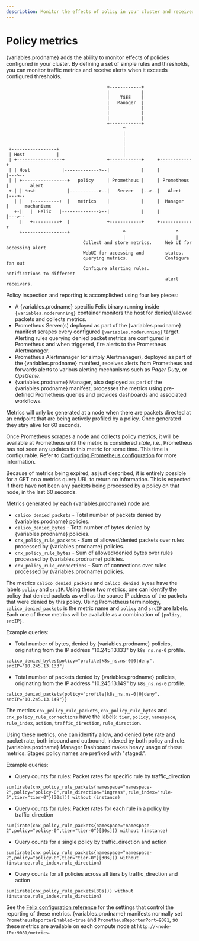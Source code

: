 ```yaml
---
description: Monitor the effects of policy in your cluster and received alerts by defining rules and thresholds.
---
```


# Policy metrics

{variables.prodname} adds the ability to monitor effects of policies configured in your cluster.
By defining a set of simple rules and thresholds, you can monitor traffic metrics and receive
alerts when it exceeds configured thresholds.

```
                                      +------------+
                                      |            |
                                      |    TSEE    |
                                      |   Manager  |
                                      |            |
                                      |            |
                                      |            |
                                      +------------+
                                            ^
                                            |
                                            |
                                            |
 +-----------------+                        |
 | Host            |                        |
 | +-----------------+                +------------+     +------------+
 | | Host            |------------->--|            |     |            |--->--
 | | +-----------------+   policy     | Prometheus |     | Prometheus |        alert
 +-| | Host            |----------->--|   Server   |-->--|   Alert    |--->--
   | |   +----------+  |   metrics    |            |     |  Manager   |      mechanisms
   +-|   |  Felix   |-------------->--|            |     |            |--->--
     |   +----------+  |              +------------+     +------------+
     +-----------------+                    ^                   ^
                                            |                   |
                             Collect and store metrics.     Web UI for accessing alert
                             WebUI for accessing and        states.
                             querying metrics.              Configure fan out
                             Configure alerting rules.      notifications to different
                                                            alert receivers.
```

Policy inspection and reporting is accomplished using four key pieces:

- A {variables.prodname} specific Felix binary running inside `{variables.noderunning}` container
  monitors the host for denied/allowed packets and collects metrics.
- Prometheus Server(s) deployed as part of the {variables.prodname} manifest scrapes
  every configured `{variables.noderunning}` target. Alerting rules querying denied packet
  metrics are configured in Prometheus and when triggered, fire alerts to
  the Prometheus Alertmanager.
- Prometheus Alertmanager (or simply Alertmanager), deployed as part of
  the {variables.prodname} manifest, receives alerts from Prometheus and forwards
  alerts to various alerting mechanisms such as _Pager Duty_, or _OpsGenie_.
- {variables.prodname} Manager, also deployed as part of the {variables.prodname} manifest,
  processes the metrics using pre-defined Prometheus queries and provides dashboards and associated workflows.

Metrics will only be generated at a node when there are packets directed at an endpoint that are being actively profiled by a policy.
Once generated they stay alive for 60 seconds.

Once Prometheus scrapes a node and collects policy metrics, it will be
available at Prometheus until the metric is considered _stale_, i.e.,
Prometheus has not seen any updates to this metric for some time. This time is
configurable. Refer to
[Configuring Prometheus configuration](../prometheus/index.mdx)
for more information.

Because of metrics being expired, as just described, it is entirely possible
for a GET on a metrics query URL to return no information. This is expected
if there have not been any packets being processed by a policy on that node, in
the last 60 seconds.

Metrics generated by each {variables.prodname} node are:

- `calico_denied_packets` - Total number of packets denied by {variables.prodname} policies.
- `calico_denied_bytes` - Total number of bytes denied by {variables.prodname} policies.
- `cnx_policy_rule_packets` - Sum of allowed/denied packets over rules processed by
  {variables.prodname} policies.
- `cnx_policy_rule_bytes` - Sum of allowed/denied bytes over rules processed by
  {variables.prodname} policies.
- `cnx_policy_rule_connections` - Sum of connections over rules processed by {variables.prodname}
  policies.

The metrics `calico_denied_packets` and `calico_denied_bytes` have the labels `policy` and `srcIP`.
Using these two metrics, one can identify the policy that denied packets as well as
the source IP address of the packets that were denied by this policy. Using
Prometheus terminology, `calico_denied_packets` is the metric name and `policy`
and `srcIP` are labels. Each one of these metrics will be available as a
combination of `{policy, srcIP}`.

Example queries:

- Total number of bytes, denied by {variables.prodname} policies, originating from the IP address "10.245.13.133"
  by `k8s_ns.ns-0` profile.

```
calico_denied_bytes{policy="profile|k8s_ns.ns-0|0|deny", srcIP="10.245.13.133"}
```

- Total number of packets denied by {variables.prodname} policies, originating from the IP address "10.245.13.149"
  by `k8s_ns.ns-0` profile.

```
calico_denied_packets{policy="profile|k8s_ns.ns-0|0|deny", srcIP="10.245.13.149"}}
```

The metrics `cnx_policy_rule_packets`, `cnx_policy_rule_bytes` and `cnx_policy_rule_connections` have the
labels: `tier`, `policy`, `namespace`, `rule_index`, `action`, `traffic_direction`, `rule_direction`.

Using these metrics, one can identify allow, and denied byte rate and packet rate, both inbound and outbound, indexed by both policy and rule. {variables.prodname} Manager Dashboard makes heavy usage of these metrics.
Staged policy names are prefixed with "staged:".

Example queries:

- Query counts for rules: Packet rates for specific rule by traffic_direction

```
sum(irate(cnx_policy_rule_packets{namespace="namespace-2",policy="policy-0",rule_direction="ingress",rule_index="rule-5",tier="tier-0"}[30s])) without (instance)
```

- Query counts for rules: Packet rates for each rule in a policy by traffic_direction

```
sum(irate(cnx_policy_rule_packets{namespace="namespace-2",policy="policy-0",tier="tier-0"}[30s])) without (instance)
```

- Query counts for a single policy by traffic_direction and action

```
sum(irate(cnx_policy_rule_packets{namespace="namespace-2",policy="policy-0",tier="tier-0"}[30s])) without (instance,rule_index,rule_direction)
```

- Query counts for all policies across all tiers by traffic_direction and action

```
sum(irate(cnx_policy_rule_packets[30s])) without (instance,rule_index,rule_direction)
```

See the
[Felix configuration reference](../../../reference/component-resources/node/felix/configuration.mdx#{{prodnamedash}}-specific-configuration) for
the settings that control the reporting of these metrics. {variables.prodname} manifests
normally set `PrometheusReporterEnabled=true` and
`PrometheusReporterPort=9081`, so these metrics are available on each compute
node at `http://<node-IP>:9081/metrics`.
